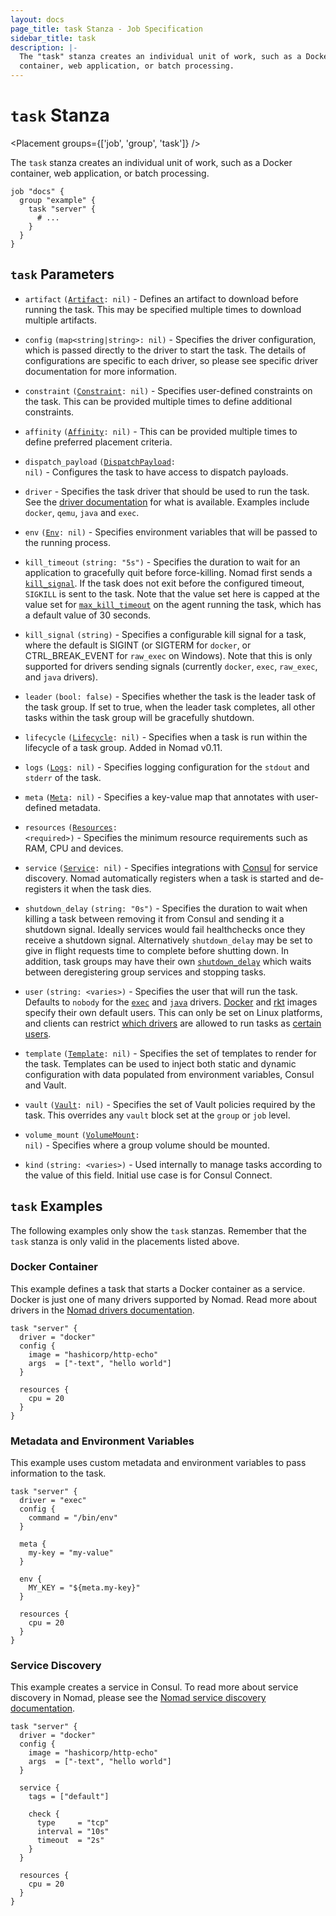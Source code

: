 ```yaml
---
layout: docs
page_title: task Stanza - Job Specification
sidebar_title: task
description: |-
  The "task" stanza creates an individual unit of work, such as a Docker
  container, web application, or batch processing.
---
```


# `task` Stanza

<Placement groups={['job', 'group', 'task']} />

The `task` stanza creates an individual unit of work, such as a Docker
container, web application, or batch processing.

```hcl
job "docs" {
  group "example" {
    task "server" {
      # ...
    }
  }
}
```

## `task` Parameters

- `artifact` <code>([Artifact][]: nil)</code> - Defines an artifact to download
  before running the task. This may be specified multiple times to download
  multiple artifacts.

- `config` `(map<string|string>: nil)` - Specifies the driver configuration,
  which is passed directly to the driver to start the task. The details of
  configurations are specific to each driver, so please see specific driver
  documentation for more information.

- `constraint` <code>([Constraint][]: nil)</code> - Specifies user-defined
  constraints on the task. This can be provided multiple times to define
  additional constraints.

- `affinity` <code>([Affinity][]: nil)</code> - This can be provided
  multiple times to define preferred placement criteria.

- `dispatch_payload` <code>([DispatchPayload][]: nil)</code> - Configures the
  task to have access to dispatch payloads.

- `driver` - Specifies the task driver that should be used to run the
  task. See the [driver documentation](/docs/drivers) for what
  is available. Examples include `docker`, `qemu`, `java` and `exec`.

- `env` <code>([Env][]: nil)</code> - Specifies environment variables that will
  be passed to the running process.

- `kill_timeout` `(string: "5s")` - Specifies the duration to wait for an
  application to gracefully quit before force-killing. Nomad first sends a
  [`kill_signal`][kill_signal]. If the task does not exit before the configured
  timeout, `SIGKILL` is sent to the task. Note that the value set here is capped
  at the value set for [`max_kill_timeout`][max_kill] on the agent running the
  task, which has a default value of 30 seconds.

- `kill_signal` `(string)` - Specifies a configurable kill signal for a task,
  where the default is SIGINT (or SIGTERM for `docker`, or CTRL_BREAK_EVENT
  for `raw_exec` on Windows). Note that this is only supported for drivers
  sending signals (currently `docker`, `exec`, `raw_exec`, and `java`
  drivers).

- `leader` `(bool: false)` - Specifies whether the task is the leader task of
  the task group. If set to true, when the leader task completes, all other
  tasks within the task group will be gracefully shutdown.

- `lifecycle` <code>([Lifecycle][]: nil)</code> - Specifies when a task is run
  within the lifecycle of a task group. Added in Nomad v0.11.

- `logs` <code>([Logs][]: nil)</code> - Specifies logging configuration for the
  `stdout` and `stderr` of the task.

- `meta` <code>([Meta][]: nil)</code> - Specifies a key-value map that annotates
  with user-defined metadata.

- `resources` <code>([Resources][]: &lt;required&gt;)</code> - Specifies the minimum
  resource requirements such as RAM, CPU and devices.

- `service` <code>([Service][]: nil)</code> - Specifies integrations with
  [Consul][] for service discovery. Nomad automatically registers when a task
  is started and de-registers it when the task dies.

- `shutdown_delay` `(string: "0s")` - Specifies the duration to wait when
  killing a task between removing it from Consul and sending it a shutdown
  signal. Ideally services would fail healthchecks once they receive a shutdown
  signal. Alternatively `shutdown_delay` may be set to give in flight requests
  time to complete before shutting down. In addition, task groups may have their
  own [`shutdown_delay`](/docs/job-specification/group#shutdown_delay)
  which waits between deregistering group services and stopping tasks.

- `user` `(string: <varies>)` - Specifies the user that will run the task.
  Defaults to `nobody` for the [`exec`][exec] and [`java`][java] drivers.
  [Docker][] and [rkt][] images specify their own default users. This can only
  be set on Linux platforms, and clients can restrict
  [which drivers][user_drivers] are allowed to run tasks as
  [certain users][user_denylist].

- `template` <code>([Template][]: nil)</code> - Specifies the set of templates
  to render for the task. Templates can be used to inject both static and
  dynamic configuration with data populated from environment variables, Consul
  and Vault.

- `vault` <code>([Vault][]: nil)</code> - Specifies the set of Vault policies
  required by the task. This overrides any `vault` block set at the `group` or
  `job` level.

- `volume_mount` <code>([VolumeMount][]: nil)</code> - Specifies where a group
  volume should be mounted.

- `kind` `(string: <varies>)` - Used internally to manage tasks according to
  the value of this field. Initial use case is for Consul Connect.

## `task` Examples

The following examples only show the `task` stanzas. Remember that the
`task` stanza is only valid in the placements listed above.

### Docker Container

This example defines a task that starts a Docker container as a service. Docker
is just one of many drivers supported by Nomad. Read more about drivers in the
[Nomad drivers documentation](/docs/drivers).

```hcl
task "server" {
  driver = "docker"
  config {
    image = "hashicorp/http-echo"
    args  = ["-text", "hello world"]
  }

  resources {
    cpu = 20
  }
}
```

### Metadata and Environment Variables

This example uses custom metadata and environment variables to pass information
to the task.

```hcl
task "server" {
  driver = "exec"
  config {
    command = "/bin/env"
  }

  meta {
    my-key = "my-value"
  }

  env {
    MY_KEY = "${meta.my-key}"
  }

  resources {
    cpu = 20
  }
}
```

### Service Discovery

This example creates a service in Consul. To read more about service discovery
in Nomad, please see the [Nomad service discovery documentation][service_discovery].

```hcl
task "server" {
  driver = "docker"
  config {
    image = "hashicorp/http-echo"
    args  = ["-text", "hello world"]
  }

  service {
    tags = ["default"]

    check {
      type     = "tcp"
      interval = "10s"
      timeout  = "2s"
    }
  }

  resources {
    cpu = 20
  }
}
```

[artifact]: /docs/job-specification/artifact 'Nomad artifact Job Specification'
[consul]: https://www.consul.io/ 'Consul by HashiCorp'
[constraint]: /docs/job-specification/constraint 'Nomad constraint Job Specification'
[affinity]: /docs/job-specification/affinity 'Nomad affinity Job Specification'
[dispatchpayload]: /docs/job-specification/dispatch_payload 'Nomad dispatch_payload Job Specification'
[env]: /docs/job-specification/env 'Nomad env Job Specification'
[meta]: /docs/job-specification/meta 'Nomad meta Job Specification'
[resources]: /docs/job-specification/resources 'Nomad resources Job Specification'
[lifecycle]: /docs/job-specification/lifecycle 'Nomad lifecycle Job Specification'
[logs]: /docs/job-specification/logs 'Nomad logs Job Specification'
[service]: /docs/job-specification/service 'Nomad service Job Specification'
[vault]: /docs/job-specification/vault 'Nomad vault Job Specification'
[volumemount]: /docs/job-specification/volume_mount 'Nomad volume_mount Job Specification'
[exec]: /docs/drivers/exec 'Nomad exec Driver'
[java]: /docs/drivers/java 'Nomad Java Driver'
[docker]: /docs/drivers/docker 'Nomad Docker Driver'
[rkt]: /docs/drivers/rkt 'Nomad rkt Driver'
[service_discovery]: /docs/integrations/consul-integration#service-discovery 'Nomad Service Discovery'
[template]: /docs/job-specification/template 'Nomad template Job Specification'
[user_drivers]: /docs/configuration/client#user-checked_drivers
[user_denylist]: /docs/configuration/client#user-denylist
[max_kill]: /docs/configuration/client#max_kill_timeout
[kill_signal]: /docs/job-specification/task#kill_signal
